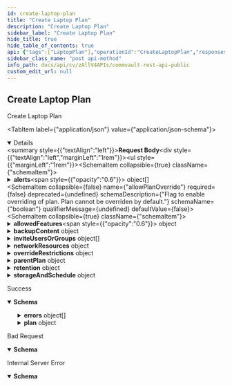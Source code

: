 ```yaml
---
id: create-laptop-plan
title: "Create Laptop Plan"
description: "Create Laptop Plan"
sidebar_label: "Create Laptop Plan"
hide_title: true
hide_table_of_contents: true
api: {"tags":["LaptopPlan"],"operationId":"CreateLaptopPlan","responses":{"200":{"description":"Success","content":{"application/json":{"schema":{"properties":{"errors":{"items":{"properties":{"component":{"description":"Plan Entity for which error occured","nullable":true,"type":"string"},"errorCode":{"description":"Error Code for plan","format":"int32","type":"integer"},"errorMessage":{"description":"Error message for plan","nullable":true,"type":"string"}},"type":"object"},"nullable":true,"type":"array"},"plan":{"properties":{"id":{"format":"int32","type":"integer","x-terraform-omitempty":true,"x-terraform-set-key":true},"name":{"nullable":true,"type":"string"}},"type":"object","x-terraform-id":"id"}},"type":"object"}}}},"400":{"description":"Bad Request","content":{"application/json":{"schema":{"properties":{"errorCode":{"format":"int32","type":"integer"},"errorMessage":{"nullable":true,"type":"string"}},"type":"object"}}}},"500":{"description":"Internal Server Error","content":{"application/json":{"schema":{"properties":{"errorCode":{"format":"int32","type":"integer"},"errorMessage":{"nullable":true,"type":"string"}},"type":"object"}}}}},"description":"Create Laptop Plan","requestBody":{"content":{"application/json":{"schema":{"description":"Create a new Laptop Plan","properties":{"alerts":{"items":{"properties":{"id":{"format":"int32","type":"integer","x-terraform-omitempty":true,"x-terraform-set-key":true},"name":{"nullable":true,"type":"string"}},"type":"object"},"type":"array"},"allowPlanOverride":{"default":false,"description":"Flag to enable overriding of plan. Plan cannot be overriden by default.","type":"boolean"},"allowedFeatures":{"description":"Create/modify allowed features of laptop plan","properties":{"DLP":{"default":true,"description":"Flag to enable Data loss protection","type":"boolean"},"archiving":{"default":false,"description":"Flag to enable archiving of laptop data","type":"boolean"},"archivingRules":{"description":"These rules are enforced only when archiving is set to true","properties":{"afterArchiving":{"description":"After an archive job, replace the file that meets the archiving rules with a stub or delete the file that meets the archiving rules","enum":["REPLACE_FILE_WITH_STUB","DELETE_THE_FILE"],"title":"","type":"string"},"archiveReadOnlyFiles":{"default":false,"description":"To archive files based on the Read-Only attribute, set to TRUE","type":"boolean"},"fileAccessTimeOlderThan":{"default":90,"description":"To archive files based on the last accessed date of each file within the folder, specify the number of days","format":"int32","type":"integer"},"fileCreatedTimeOlderThan":{"default":0,"description":"To archive files based on the time the files were created within the folder, specify the number of days","format":"int32","type":"integer"},"fileModifiedTimeOlderThan":{"default":90,"description":"To archive files based on the last modified date of each file within the folder, specify the number of days","format":"int32","type":"integer"},"fileSizeGreaterThan":{"default":1024,"description":"To archive files based on the size of the file, specify the minimum file size in KB. All files whose size ranges between the minimum and maximum values are archived.","format":"int32","type":"integer"},"maximumFileSize":{"default":0,"description":"To archive files based on the size of the file, specify the maximum file size in KB. All files whose size ranges between the minimum and maximum values are archived.","format":"int32","type":"integer"},"startCleaningIfLessThan":{"default":50,"description":"When free disk space falls below specified amount (in percentage), start cleaning up the disk","format":"int32","type":"integer"},"stopCleaningIfupto":{"default":80,"description":"When free disk space more than specified amount (in percentage), stop cleaning up the disk","format":"int32","type":"integer"}},"title":"","type":"object"},"edgeDrive":{"default":false,"description":"Flag to enable Edge Drive","type":"boolean"},"edgeDriveSettings":{"properties":{"auditDriveOperations":{"default":true,"description":"Enable auditing which logs the activities based on user interaction like creating, editing, moving, renaming, downloading or deleting files.","type":"boolean"},"client":{"properties":{"id":{"format":"int32","type":"integer","x-terraform-omitempty":true,"x-terraform-set-key":true},"name":{"nullable":true,"type":"string"}},"type":"object"},"createNewIndexServer":{"description":"If set to false, uses existing edge index server and requires IndexServer IdName to be passed. If set to true, requires client IdName and indexCachePath to create a new Index Server.","type":"boolean"},"edgeDriveQuota":{"default":-1,"description":"Maximum number of gigabytes that you can store in the Edge Drive. Giving value as -1 means no quota.","format":"int32","type":"integer"},"indexCachePath":{"type":"string"},"indexServer":{"properties":{"id":{"format":"int32","type":"integer","x-terraform-omitempty":true,"x-terraform-set-key":true},"name":{"nullable":true,"type":"string"}},"type":"object"},"notificationsForShares":{"default":true,"description":"Enables alert notification feature which allows the share user or share owner to subscribe for share notifications when any activities are performed on the Edge Drive or the Collaborative share. The user can receive the notifications on the Web Console or as an email notification.","type":"boolean"}},"required":["createNewIndexServer"],"title":"","type":"object"}},"type":"object"},"backupContent":{"properties":{"fileSystemQuota":{"default":-1,"description":"Maximum number of gigabytes that you can store in the File System. Giving value as -1 means infinite file system quota.","format":"int32","type":"integer"},"macExcludedPaths":{"default":["Disk Images","Executable","Temporary Files (Mac)","/Library","<WKF,Library>"],"description":"Paths to exclude for Mac","items":{"type":"string"},"nullable":true,"type":"array"},"macIncludedPaths":{"default":["Desktop","Documents","MigrationAssistant"],"description":"Paths to include for Mac","items":{"type":"string"},"nullable":true,"type":"array"},"unixExcludedPaths":{"default":["Disk Images","Executable","Temporary Files (Linux)"],"description":"Paths to exclude for UNIX","items":{"type":"string"},"nullable":true,"type":"array"},"unixIncludedPaths":{"default":["Desktop","Documents"],"description":"Paths to include for UNIX","items":{"type":"string"},"nullable":true,"type":"array"},"windowsExcludedPaths":{"default":["<WKF,AppData>","<WKF,LocalAppData>","Disk Images","Executable","Temporary Files (Windows)","C:/Program Files","C:/Program Files (x86)","C:/Windows"],"description":"Paths to exclude for Windows","items":{"type":"string"},"nullable":true,"type":"array"},"windowsIncludedPaths":{"default":["Desktop","Documents","MigrationAssistant"],"description":"Paths to include for Windows","items":{"type":"string"},"nullable":true,"type":"array"}},"title":"","type":"object"},"inviteUsersOrGroups":{"description":"The users and user groups who should install the end-user Endpoint package on their devices.","items":{"description":"Users or User Groups associated with the plan","properties":{"id":{"description":"This gives Id of user or user group or external user group","format":"int32","type":"integer"},"name":{"description":"This gives name of user or user group or external user group","type":"string"},"sendInvite":{"default":true,"description":"If set to true, will send an invite email to the user or group. Default is true.","type":"boolean"},"type":{"description":"Tells what kind of user or user group it is","enum":["USER","USER_GROUP","EXTERNAL_USER_GROUP"],"title":"UserAndUserGroupsType","type":"string"}},"title":"","type":"object"},"type":"array"},"networkResources":{"properties":{"throttleReceive":{"default":-1,"description":"Maximum kilobits per second to throttle the receiving speed of data. Giving value as -1 means infinite throttle send speed i.e. no limit","format":"int32","type":"integer"},"throttleSend":{"default":-1,"description":"Maximum kilobits per second to throttle the emitting speed of data. Giving value as -1 means infinite throttle send speed i.e. no limit","format":"int32","type":"integer"}},"title":"","type":"object"},"overrideRestrictions":{"description":"To allow the derived plans that use this plan as the base plan to override the settings, property allowPlanOverride must be true, and then select one of the options for Storage pool, RPO , Folders to backup, and Retention.","properties":{"RPO":{"enum":["OPTIONAL","MUST","NOT_ALLOWED"],"format":"","type":"string"},"backupContent":{"enum":["OPTIONAL","MUST","NOT_ALLOWED"],"format":"","type":"string"},"retention":{"enum":["OPTIONAL","MUST","NOT_ALLOWED"],"format":"","type":"string"},"storagePool":{"enum":["OPTIONAL","MUST","NOT_ALLOWED"],"format":"","type":"string"}},"type":"object"},"parentPlan":{"properties":{"id":{"format":"int32","type":"integer","x-terraform-omitempty":true,"x-terraform-set-key":true},"name":{"nullable":true,"type":"string"}},"type":"object"},"planName":{"type":"string"},"retention":{"properties":{"deletedItemRetention":{"default":730,"description":"Amount of days after deletion of files to keep the items. Giving value as -1 means to retain files indefinitely.","format":"int32","type":"integer"},"fileVersions":{"description":"Can retain file versions for one of following three cases:daysversionscustom versions (daily, weekly monthly)If not defined then, 5 versions are considered the default setting.","properties":{"dailyVersions":{"description":"Custom version rule: Retain daily versions for this many day(s)","format":"int32","type":"integer"},"days":{"description":"Retain files for this many days. Year(s) or month(s) need to be converted to day(s)","format":"int32","type":"integer"},"monthlyVersions":{"description":"Custom version rule: Retain monthly versions for this many month(s)","format":"int32","type":"integer"},"versions":{"default":5,"description":"Retain this many file versions. This is considered as default if no file retention rule is specified.","format":"int32","type":"integer"},"weeklyVersions":{"description":"Custom version rule: Retain weekly versions for this many week(s)","format":"int32","type":"integer"}},"title":"","type":"object"}},"title":"","type":"object"},"storageAndSchedule":{"description":"","properties":{"backupFrequency":{"default":480,"description":"Recovery Point Objective (RPO) is the maximum amount of time that data can be lost during a service disruption. Your RPO determines the frequency of your backup jobs. Your RPO is met through automatic options. The time specified in minutes here is your RPO if none of the automatic options are met. Default is 480 minutes (8 hours).","format":"int32","type":"integer"},"primaryStorage":{"properties":{"id":{"format":"int32","type":"integer","x-terraform-omitempty":true,"x-terraform-set-key":true},"name":{"nullable":true,"type":"string"}},"type":"object"},"secondaryStorage":{"properties":{"id":{"format":"int32","type":"integer","x-terraform-omitempty":true,"x-terraform-set-key":true},"name":{"nullable":true,"type":"string"}},"type":"object"}},"required":["primaryStorage"],"title":"","type":"object"}},"required":["planName"],"title":"LaptopPlan","type":"object"}}}},"method":"post","path":"/V4/LaptopPlan","servers":[{"url":"http://{hostname}/webconsole/api","variables":{"hostname":{"default":"localhost","description":"Webconsole"}}}],"securitySchemes":{"token":{"in":"header","name":"Authtoken","type":"apiKey"}},"jsonRequestBodyExample":{"alerts":[{"id":0,"name":"string"}],"allowPlanOverride":false,"allowedFeatures":{"DLP":true,"archiving":false,"archivingRules":{"afterArchiving":"REPLACE_FILE_WITH_STUB","archiveReadOnlyFiles":false,"fileAccessTimeOlderThan":90,"fileCreatedTimeOlderThan":0,"fileModifiedTimeOlderThan":90,"fileSizeGreaterThan":1024,"maximumFileSize":0,"startCleaningIfLessThan":50,"stopCleaningIfupto":80},"edgeDrive":false,"edgeDriveSettings":{"auditDriveOperations":true,"client":{"id":0,"name":"string"},"createNewIndexServer":true,"edgeDriveQuota":-1,"indexCachePath":"string","indexServer":{"id":0,"name":"string"},"notificationsForShares":true}},"backupContent":{"fileSystemQuota":-1,"macExcludedPaths":["string"],"macIncludedPaths":["string"],"unixExcludedPaths":["string"],"unixIncludedPaths":["string"],"windowsExcludedPaths":["string"],"windowsIncludedPaths":["string"]},"inviteUsersOrGroups":[{"id":0,"name":"string","sendInvite":true,"type":"USER"}],"networkResources":{"throttleReceive":-1,"throttleSend":-1},"overrideRestrictions":{"RPO":"OPTIONAL","backupContent":"OPTIONAL","retention":"OPTIONAL","storagePool":"OPTIONAL"},"parentPlan":{"id":0,"name":"string"},"planName":"string","retention":{"deletedItemRetention":730,"fileVersions":{"dailyVersions":0,"days":0,"monthlyVersions":0,"versions":5,"weeklyVersions":0}},"storageAndSchedule":{"backupFrequency":480,"primaryStorage":{"id":0,"name":"string"},"secondaryStorage":{"id":0,"name":"string"}}},"info":{"version":"1.0.0","contact":{},"description":"## Welcome\n\nWelcome to Commvault's Rest APIs. You can explore our APIs in [Postman](https://getpostman.com) using the predefined requests we created\n\nThe current version of this documentation is **Commvault Platform Release 2022E**.\n\nYou can access LTS documentation here:\n\n[Feature Release 11.20](https://documenter.getpostman.com/view/2046098/UVR7KoPJ)\n\n[Feature Release 11.24](https://documenter.getpostman.com/view/2046098/UVR7KoPL)\n\nFor more V2 and Latest APIs, please visit your API Explorer page.  \n[*More Details*](http://documentation.commvault.com/commvault/v11/article?p=107350_1.htm)\n\n## Setup\n\nTo get started, [create an environment in Postman](https://www.getpostman.com/docs/environments), select that environment, and set your environment variables by entering necessary values in the `0 - Setup/Environment Setup` pre-request script ([documentation on pre-request scripts](http://www.getpostman.com/docs/pre_request_scripts)). Also, Some of our calls might have dependencies. `GET`/`PUT`/`DELETE` may only work after an item is created with a `POST`.\n\nThe same set of APIs can be used for both XML and JSON. If you want to get equivalent JSON for the XML, use our [API](https://api.commvault.com/#fe2fa795-dd7c-4416-857d-75704b52be8c) for conversion.\n\n**Note:** Swagger Documentation for V2/Latest APIs are present in the following URL:  \n`{ServerURL}/sandbox/apiexplorer`\n\n[*More Details*](http://documentation.commvault.com/commvault/v11/article?p=45551.htm)","title":"Commvault Rest API - Public"},"postman":{"name":"Create Laptop Plan","description":{"content":"Create Laptop Plan","type":"text/plain"},"url":{"path":["V4","LaptopPlan"],"host":["{{baseUrl}}"],"query":[],"variable":[]},"header":[{"key":"Content-Type","value":"application/json"},{"key":"Accept","value":"application/json"}],"method":"POST","body":{"mode":"raw","raw":"\"\"","options":{"raw":{"language":"json"}}}}}
sidebar_class_name: "post api-method"
info_path: docs/api/cv/zAllV4APIs/commvault-rest-api-public
custom_edit_url: null
---
```



## Create Laptop Plan



Create Laptop Plan

<MimeTabs><TabItem label={"application/json"} value={"application/json-schema"}><details style={{}} data-collapsed={false} open={true}><summary style={{"textAlign":"left"}}><strong>Request Body</strong></summary><div style={{"textAlign":"left","marginLeft":"1rem"}}></div><ul style={{"marginLeft":"1rem"}}><SchemaItem collapsible={true} className={"schemaItem"}><details style={{}}><summary style={{}}><strong>alerts</strong><span style={{"opacity":"0.6"}}> object[]</span></summary><div style={{"marginLeft":"1rem"}}><SchemaItem collapsible={false} name={"id"} required={false} deprecated={undefined} schemaDescription={undefined} schemaName={"int32"} qualifierMessage={undefined} defaultValue={undefined}></SchemaItem><SchemaItem collapsible={false} name={"name"} required={false} deprecated={undefined} schemaDescription={undefined} schemaName={"string"} qualifierMessage={undefined} defaultValue={undefined}></SchemaItem></div></details></SchemaItem><SchemaItem collapsible={false} name={"allowPlanOverride"} required={false} deprecated={undefined} schemaDescription={"Flag to enable overriding of plan. Plan cannot be overriden by default."} schemaName={"boolean"} qualifierMessage={undefined} defaultValue={false}></SchemaItem><SchemaItem collapsible={true} className={"schemaItem"}><details style={{}}><summary style={{}}><strong>allowedFeatures</strong><span style={{"opacity":"0.6"}}> object</span></summary><div style={{"marginLeft":"1rem"}}><div style={{"marginTop":".5rem","marginBottom":".5rem"}}>

Create/modify allowed features of laptop plan

</div><SchemaItem collapsible={false} name={"DLP"} required={false} deprecated={undefined} schemaDescription={"Flag to enable Data loss protection"} schemaName={"boolean"} qualifierMessage={undefined} defaultValue={true}></SchemaItem><SchemaItem collapsible={false} name={"archiving"} required={false} deprecated={undefined} schemaDescription={"Flag to enable archiving of laptop data"} schemaName={"boolean"} qualifierMessage={undefined} defaultValue={false}></SchemaItem><SchemaItem collapsible={true} className={"schemaItem"}><details style={{}}><summary style={{}}><strong>archivingRules</strong><span style={{"opacity":"0.6"}}> object</span></summary><div style={{"marginLeft":"1rem"}}><div style={{"marginTop":".5rem","marginBottom":".5rem"}}>

These rules are enforced only when archiving is set to true

</div><SchemaItem collapsible={false} name={"afterArchiving"} required={false} deprecated={undefined} schemaDescription={"After an archive job, replace the file that meets the archiving rules with a stub or delete the file that meets the archiving rules"} schemaName={""} qualifierMessage={"**Possible values:** [`REPLACE_FILE_WITH_STUB`, `DELETE_THE_FILE`]"} defaultValue={undefined}></SchemaItem><SchemaItem collapsible={false} name={"archiveReadOnlyFiles"} required={false} deprecated={undefined} schemaDescription={"To archive files based on the Read-Only attribute, set to TRUE"} schemaName={"boolean"} qualifierMessage={undefined} defaultValue={false}></SchemaItem><SchemaItem collapsible={false} name={"fileAccessTimeOlderThan"} required={false} deprecated={undefined} schemaDescription={"To archive files based on the last accessed date of each file within the folder, specify the number of days"} schemaName={"int32"} qualifierMessage={undefined} defaultValue={90}></SchemaItem><SchemaItem collapsible={false} name={"fileCreatedTimeOlderThan"} required={false} deprecated={undefined} schemaDescription={"To archive files based on the time the files were created within the folder, specify the number of days"} schemaName={"int32"} qualifierMessage={undefined} defaultValue={0}></SchemaItem><SchemaItem collapsible={false} name={"fileModifiedTimeOlderThan"} required={false} deprecated={undefined} schemaDescription={"To archive files based on the last modified date of each file within the folder, specify the number of days"} schemaName={"int32"} qualifierMessage={undefined} defaultValue={90}></SchemaItem><SchemaItem collapsible={false} name={"fileSizeGreaterThan"} required={false} deprecated={undefined} schemaDescription={"To archive files based on the size of the file, specify the minimum file size in KB. All files whose size ranges between the minimum and maximum values are archived."} schemaName={"int32"} qualifierMessage={undefined} defaultValue={1024}></SchemaItem><SchemaItem collapsible={false} name={"maximumFileSize"} required={false} deprecated={undefined} schemaDescription={"To archive files based on the size of the file, specify the maximum file size in KB. All files whose size ranges between the minimum and maximum values are archived."} schemaName={"int32"} qualifierMessage={undefined} defaultValue={0}></SchemaItem><SchemaItem collapsible={false} name={"startCleaningIfLessThan"} required={false} deprecated={undefined} schemaDescription={"When free disk space falls below specified amount (in percentage), start cleaning up the disk"} schemaName={"int32"} qualifierMessage={undefined} defaultValue={50}></SchemaItem><SchemaItem collapsible={false} name={"stopCleaningIfupto"} required={false} deprecated={undefined} schemaDescription={"When free disk space more than specified amount (in percentage), stop cleaning up the disk"} schemaName={"int32"} qualifierMessage={undefined} defaultValue={80}></SchemaItem></div></details></SchemaItem><SchemaItem collapsible={false} name={"edgeDrive"} required={false} deprecated={undefined} schemaDescription={"Flag to enable Edge Drive"} schemaName={"boolean"} qualifierMessage={undefined} defaultValue={false}></SchemaItem><SchemaItem collapsible={true} className={"schemaItem"}><details style={{}}><summary style={{}}><strong>edgeDriveSettings</strong><span style={{"opacity":"0.6"}}> object</span></summary><div style={{"marginLeft":"1rem"}}><SchemaItem collapsible={false} name={"auditDriveOperations"} required={false} deprecated={undefined} schemaDescription={"Enable auditing which logs the activities based on user interaction like creating, editing, moving, renaming, downloading or deleting files."} schemaName={"boolean"} qualifierMessage={undefined} defaultValue={true}></SchemaItem><SchemaItem collapsible={true} className={"schemaItem"}><details style={{}}><summary style={{}}><strong>client</strong><span style={{"opacity":"0.6"}}> object</span></summary><div style={{"marginLeft":"1rem"}}><SchemaItem collapsible={false} name={"id"} required={false} deprecated={undefined} schemaDescription={undefined} schemaName={"int32"} qualifierMessage={undefined} defaultValue={undefined}></SchemaItem><SchemaItem collapsible={false} name={"name"} required={false} deprecated={undefined} schemaDescription={undefined} schemaName={"string"} qualifierMessage={undefined} defaultValue={undefined}></SchemaItem></div></details></SchemaItem><SchemaItem collapsible={false} name={"createNewIndexServer"} required={true} deprecated={undefined} schemaDescription={"If set to false, uses existing edge index server and requires IndexServer IdName to be passed. If set to true, requires client IdName and indexCachePath to create a new Index Server."} schemaName={"boolean"} qualifierMessage={undefined} defaultValue={undefined}></SchemaItem><SchemaItem collapsible={false} name={"edgeDriveQuota"} required={false} deprecated={undefined} schemaDescription={"Maximum number of gigabytes that you can store in the Edge Drive. Giving value as -1 means no quota."} schemaName={"int32"} qualifierMessage={undefined} defaultValue={-1}></SchemaItem><SchemaItem collapsible={false} name={"indexCachePath"} required={false} deprecated={undefined} schemaDescription={undefined} schemaName={"string"} qualifierMessage={undefined} defaultValue={undefined}></SchemaItem><SchemaItem collapsible={true} className={"schemaItem"}><details style={{}}><summary style={{}}><strong>indexServer</strong><span style={{"opacity":"0.6"}}> object</span></summary><div style={{"marginLeft":"1rem"}}><SchemaItem collapsible={false} name={"id"} required={false} deprecated={undefined} schemaDescription={undefined} schemaName={"int32"} qualifierMessage={undefined} defaultValue={undefined}></SchemaItem><SchemaItem collapsible={false} name={"name"} required={false} deprecated={undefined} schemaDescription={undefined} schemaName={"string"} qualifierMessage={undefined} defaultValue={undefined}></SchemaItem></div></details></SchemaItem><SchemaItem collapsible={false} name={"notificationsForShares"} required={false} deprecated={undefined} schemaDescription={"Enables alert notification feature which allows the share user or share owner to subscribe for share notifications when any activities are performed on the Edge Drive or the Collaborative share. The user can receive the notifications on the Web Console or as an email notification."} schemaName={"boolean"} qualifierMessage={undefined} defaultValue={true}></SchemaItem></div></details></SchemaItem></div></details></SchemaItem><SchemaItem collapsible={true} className={"schemaItem"}><details style={{}}><summary style={{}}><strong>backupContent</strong><span style={{"opacity":"0.6"}}> object</span></summary><div style={{"marginLeft":"1rem"}}><SchemaItem collapsible={false} name={"fileSystemQuota"} required={false} deprecated={undefined} schemaDescription={"Maximum number of gigabytes that you can store in the File System. Giving value as -1 means infinite file system quota."} schemaName={"int32"} qualifierMessage={undefined} defaultValue={-1}></SchemaItem><SchemaItem collapsible={false} name={"macExcludedPaths"} required={false} deprecated={undefined} schemaDescription={"Paths to exclude for Mac"} schemaName={"string[]"} qualifierMessage={undefined} defaultValue={["Disk Images","Executable","Temporary Files (Mac)","/Library","<WKF,Library>"]}></SchemaItem><SchemaItem collapsible={false} name={"macIncludedPaths"} required={false} deprecated={undefined} schemaDescription={"Paths to include for Mac"} schemaName={"string[]"} qualifierMessage={undefined} defaultValue={["Desktop","Documents","MigrationAssistant"]}></SchemaItem><SchemaItem collapsible={false} name={"unixExcludedPaths"} required={false} deprecated={undefined} schemaDescription={"Paths to exclude for UNIX"} schemaName={"string[]"} qualifierMessage={undefined} defaultValue={["Disk Images","Executable","Temporary Files (Linux)"]}></SchemaItem><SchemaItem collapsible={false} name={"unixIncludedPaths"} required={false} deprecated={undefined} schemaDescription={"Paths to include for UNIX"} schemaName={"string[]"} qualifierMessage={undefined} defaultValue={["Desktop","Documents"]}></SchemaItem><SchemaItem collapsible={false} name={"windowsExcludedPaths"} required={false} deprecated={undefined} schemaDescription={"Paths to exclude for Windows"} schemaName={"string[]"} qualifierMessage={undefined} defaultValue={["<WKF,AppData>","<WKF,LocalAppData>","Disk Images","Executable","Temporary Files (Windows)","C:/Program Files","C:/Program Files (x86)","C:/Windows"]}></SchemaItem><SchemaItem collapsible={false} name={"windowsIncludedPaths"} required={false} deprecated={undefined} schemaDescription={"Paths to include for Windows"} schemaName={"string[]"} qualifierMessage={undefined} defaultValue={["Desktop","Documents","MigrationAssistant"]}></SchemaItem></div></details></SchemaItem><SchemaItem collapsible={true} className={"schemaItem"}><details style={{}}><summary style={{}}><strong>inviteUsersOrGroups</strong><span style={{"opacity":"0.6"}}> object[]</span></summary><div style={{"marginLeft":"1rem"}}><div style={{"marginTop":".5rem","marginBottom":".5rem"}}>

The users and user groups who should install the end-user Endpoint package on their devices.

</div><SchemaItem collapsible={false} name={"id"} required={false} deprecated={undefined} schemaDescription={"This gives Id of user or user group or external user group"} schemaName={"int32"} qualifierMessage={undefined} defaultValue={undefined}></SchemaItem><SchemaItem collapsible={false} name={"name"} required={false} deprecated={undefined} schemaDescription={"This gives name of user or user group or external user group"} schemaName={"string"} qualifierMessage={undefined} defaultValue={undefined}></SchemaItem><SchemaItem collapsible={false} name={"sendInvite"} required={false} deprecated={undefined} schemaDescription={"If set to true, will send an invite email to the user or group. Default is true."} schemaName={"boolean"} qualifierMessage={undefined} defaultValue={true}></SchemaItem><SchemaItem collapsible={false} name={"type"} required={false} deprecated={undefined} schemaDescription={"Tells what kind of user or user group it is"} schemaName={"UserAndUserGroupsType"} qualifierMessage={"**Possible values:** [`USER`, `USER_GROUP`, `EXTERNAL_USER_GROUP`]"} defaultValue={undefined}></SchemaItem></div></details></SchemaItem><SchemaItem collapsible={true} className={"schemaItem"}><details style={{}}><summary style={{}}><strong>networkResources</strong><span style={{"opacity":"0.6"}}> object</span></summary><div style={{"marginLeft":"1rem"}}><SchemaItem collapsible={false} name={"throttleReceive"} required={false} deprecated={undefined} schemaDescription={"Maximum kilobits per second to throttle the receiving speed of data. Giving value as -1 means infinite throttle send speed i.e. no limit"} schemaName={"int32"} qualifierMessage={undefined} defaultValue={-1}></SchemaItem><SchemaItem collapsible={false} name={"throttleSend"} required={false} deprecated={undefined} schemaDescription={"Maximum kilobits per second to throttle the emitting speed of data. Giving value as -1 means infinite throttle send speed i.e. no limit"} schemaName={"int32"} qualifierMessage={undefined} defaultValue={-1}></SchemaItem></div></details></SchemaItem><SchemaItem collapsible={true} className={"schemaItem"}><details style={{}}><summary style={{}}><strong>overrideRestrictions</strong><span style={{"opacity":"0.6"}}> object</span></summary><div style={{"marginLeft":"1rem"}}><div style={{"marginTop":".5rem","marginBottom":".5rem"}}>

To allow the derived plans that use this plan as the base plan to override the settings, property allowPlanOverride must be true, and then select one of the options for Storage pool, RPO , Folders to backup, and Retention.

</div><SchemaItem collapsible={false} name={"RPO"} required={false} deprecated={undefined} schemaDescription={undefined} schemaName={"string"} qualifierMessage={"**Possible values:** [`OPTIONAL`, `MUST`, `NOT_ALLOWED`]"} defaultValue={undefined}></SchemaItem><SchemaItem collapsible={false} name={"backupContent"} required={false} deprecated={undefined} schemaDescription={undefined} schemaName={"string"} qualifierMessage={"**Possible values:** [`OPTIONAL`, `MUST`, `NOT_ALLOWED`]"} defaultValue={undefined}></SchemaItem><SchemaItem collapsible={false} name={"retention"} required={false} deprecated={undefined} schemaDescription={undefined} schemaName={"string"} qualifierMessage={"**Possible values:** [`OPTIONAL`, `MUST`, `NOT_ALLOWED`]"} defaultValue={undefined}></SchemaItem><SchemaItem collapsible={false} name={"storagePool"} required={false} deprecated={undefined} schemaDescription={undefined} schemaName={"string"} qualifierMessage={"**Possible values:** [`OPTIONAL`, `MUST`, `NOT_ALLOWED`]"} defaultValue={undefined}></SchemaItem></div></details></SchemaItem><SchemaItem collapsible={true} className={"schemaItem"}><details style={{}}><summary style={{}}><strong>parentPlan</strong><span style={{"opacity":"0.6"}}> object</span></summary><div style={{"marginLeft":"1rem"}}><SchemaItem collapsible={false} name={"id"} required={false} deprecated={undefined} schemaDescription={undefined} schemaName={"int32"} qualifierMessage={undefined} defaultValue={undefined}></SchemaItem><SchemaItem collapsible={false} name={"name"} required={false} deprecated={undefined} schemaDescription={undefined} schemaName={"string"} qualifierMessage={undefined} defaultValue={undefined}></SchemaItem></div></details></SchemaItem><SchemaItem collapsible={false} name={"planName"} required={true} deprecated={undefined} schemaDescription={undefined} schemaName={"string"} qualifierMessage={undefined} defaultValue={undefined}></SchemaItem><SchemaItem collapsible={true} className={"schemaItem"}><details style={{}}><summary style={{}}><strong>retention</strong><span style={{"opacity":"0.6"}}> object</span></summary><div style={{"marginLeft":"1rem"}}><SchemaItem collapsible={false} name={"deletedItemRetention"} required={false} deprecated={undefined} schemaDescription={"Amount of days after deletion of files to keep the items. Giving value as -1 means to retain files indefinitely."} schemaName={"int32"} qualifierMessage={undefined} defaultValue={730}></SchemaItem><SchemaItem collapsible={true} className={"schemaItem"}><details style={{}}><summary style={{}}><strong>fileVersions</strong><span style={{"opacity":"0.6"}}> object</span></summary><div style={{"marginLeft":"1rem"}}><div style={{"marginTop":".5rem","marginBottom":".5rem"}}>

Can retain file versions for one of following three cases:daysversionscustom versions (daily, weekly monthly)If not defined then, 5 versions are considered the default setting.

</div><SchemaItem collapsible={false} name={"dailyVersions"} required={false} deprecated={undefined} schemaDescription={"Custom version rule: Retain daily versions for this many day(s)"} schemaName={"int32"} qualifierMessage={undefined} defaultValue={undefined}></SchemaItem><SchemaItem collapsible={false} name={"days"} required={false} deprecated={undefined} schemaDescription={"Retain files for this many days. Year(s) or month(s) need to be converted to day(s)"} schemaName={"int32"} qualifierMessage={undefined} defaultValue={undefined}></SchemaItem><SchemaItem collapsible={false} name={"monthlyVersions"} required={false} deprecated={undefined} schemaDescription={"Custom version rule: Retain monthly versions for this many month(s)"} schemaName={"int32"} qualifierMessage={undefined} defaultValue={undefined}></SchemaItem><SchemaItem collapsible={false} name={"versions"} required={false} deprecated={undefined} schemaDescription={"Retain this many file versions. This is considered as default if no file retention rule is specified."} schemaName={"int32"} qualifierMessage={undefined} defaultValue={5}></SchemaItem><SchemaItem collapsible={false} name={"weeklyVersions"} required={false} deprecated={undefined} schemaDescription={"Custom version rule: Retain weekly versions for this many week(s)"} schemaName={"int32"} qualifierMessage={undefined} defaultValue={undefined}></SchemaItem></div></details></SchemaItem></div></details></SchemaItem><SchemaItem collapsible={true} className={"schemaItem"}><details style={{}}><summary style={{}}><strong>storageAndSchedule</strong><span style={{"opacity":"0.6"}}> object</span></summary><div style={{"marginLeft":"1rem"}}><SchemaItem collapsible={false} name={"backupFrequency"} required={false} deprecated={undefined} schemaDescription={"Recovery Point Objective (RPO) is the maximum amount of time that data can be lost during a service disruption. Your RPO determines the frequency of your backup jobs. Your RPO is met through automatic options. The time specified in minutes here is your RPO if none of the automatic options are met. Default is 480 minutes (8 hours)."} schemaName={"int32"} qualifierMessage={undefined} defaultValue={480}></SchemaItem><SchemaItem collapsible={true} className={"schemaItem"}><details style={{}}><summary style={{}}><strong>primaryStorage</strong><span style={{"opacity":"0.6"}}> object</span><strong style={{"fontSize":"var(--ifm-code-font-size)","color":"var(--openapi-required)"}}> required</strong></summary><div style={{"marginLeft":"1rem"}}><SchemaItem collapsible={false} name={"id"} required={false} deprecated={undefined} schemaDescription={undefined} schemaName={"int32"} qualifierMessage={undefined} defaultValue={undefined}></SchemaItem><SchemaItem collapsible={false} name={"name"} required={false} deprecated={undefined} schemaDescription={undefined} schemaName={"string"} qualifierMessage={undefined} defaultValue={undefined}></SchemaItem></div></details></SchemaItem><SchemaItem collapsible={true} className={"schemaItem"}><details style={{}}><summary style={{}}><strong>secondaryStorage</strong><span style={{"opacity":"0.6"}}> object</span></summary><div style={{"marginLeft":"1rem"}}><SchemaItem collapsible={false} name={"id"} required={false} deprecated={undefined} schemaDescription={undefined} schemaName={"int32"} qualifierMessage={undefined} defaultValue={undefined}></SchemaItem><SchemaItem collapsible={false} name={"name"} required={false} deprecated={undefined} schemaDescription={undefined} schemaName={"string"} qualifierMessage={undefined} defaultValue={undefined}></SchemaItem></div></details></SchemaItem></div></details></SchemaItem></ul></details></TabItem></MimeTabs><div><ApiTabs><TabItem label={"200"} value={"200"}><div>

Success

</div><div><MimeTabs schemaType={"response"}><TabItem label={"application/json"} value={"application/json"}><SchemaTabs><TabItem label={"Schema"} value={"Schema"}><details style={{}} data-collapsed={false} open={true}><summary style={{"textAlign":"left"}}><strong>Schema</strong></summary><div style={{"textAlign":"left","marginLeft":"1rem"}}></div><ul style={{"marginLeft":"1rem"}}><SchemaItem collapsible={true} className={"schemaItem"}><details style={{}}><summary style={{}}><strong>errors</strong><span style={{"opacity":"0.6"}}> object[]</span></summary><div style={{"marginLeft":"1rem"}}><SchemaItem collapsible={false} name={"component"} required={false} deprecated={undefined} schemaDescription={"Plan Entity for which error occured"} schemaName={"string"} qualifierMessage={undefined} defaultValue={undefined}></SchemaItem><SchemaItem collapsible={false} name={"errorCode"} required={false} deprecated={undefined} schemaDescription={"Error Code for plan"} schemaName={"int32"} qualifierMessage={undefined} defaultValue={undefined}></SchemaItem><SchemaItem collapsible={false} name={"errorMessage"} required={false} deprecated={undefined} schemaDescription={"Error message for plan"} schemaName={"string"} qualifierMessage={undefined} defaultValue={undefined}></SchemaItem></div></details></SchemaItem><SchemaItem collapsible={true} className={"schemaItem"}><details style={{}}><summary style={{}}><strong>plan</strong><span style={{"opacity":"0.6"}}> object</span></summary><div style={{"marginLeft":"1rem"}}><SchemaItem collapsible={false} name={"id"} required={false} deprecated={undefined} schemaDescription={undefined} schemaName={"int32"} qualifierMessage={undefined} defaultValue={undefined}></SchemaItem><SchemaItem collapsible={false} name={"name"} required={false} deprecated={undefined} schemaDescription={undefined} schemaName={"string"} qualifierMessage={undefined} defaultValue={undefined}></SchemaItem></div></details></SchemaItem></ul></details></TabItem><TabItem label={"Example (from schema)"} value={"Example (from schema)"}><ResponseSamples responseExample={"{\n  \"errors\": [\n    {\n      \"component\": \"string\",\n      \"errorCode\": 0,\n      \"errorMessage\": \"string\"\n    }\n  ],\n  \"plan\": {\n    \"id\": 0,\n    \"name\": \"string\"\n  }\n}"} language={"json"}></ResponseSamples></TabItem></SchemaTabs></TabItem></MimeTabs></div></TabItem><TabItem label={"400"} value={"400"}><div>

Bad Request

</div><div><MimeTabs schemaType={"response"}><TabItem label={"application/json"} value={"application/json"}><SchemaTabs><TabItem label={"Schema"} value={"Schema"}><details style={{}} data-collapsed={false} open={true}><summary style={{"textAlign":"left"}}><strong>Schema</strong></summary><div style={{"textAlign":"left","marginLeft":"1rem"}}></div><ul style={{"marginLeft":"1rem"}}><SchemaItem collapsible={false} name={"errorCode"} required={false} deprecated={undefined} schemaDescription={undefined} schemaName={"int32"} qualifierMessage={undefined} defaultValue={undefined}></SchemaItem><SchemaItem collapsible={false} name={"errorMessage"} required={false} deprecated={undefined} schemaDescription={undefined} schemaName={"string"} qualifierMessage={undefined} defaultValue={undefined}></SchemaItem></ul></details></TabItem><TabItem label={"Example (from schema)"} value={"Example (from schema)"}><ResponseSamples responseExample={"{\n  \"errorCode\": 0,\n  \"errorMessage\": \"string\"\n}"} language={"json"}></ResponseSamples></TabItem></SchemaTabs></TabItem></MimeTabs></div></TabItem><TabItem label={"500"} value={"500"}><div>

Internal Server Error

</div><div><MimeTabs schemaType={"response"}><TabItem label={"application/json"} value={"application/json"}><SchemaTabs><TabItem label={"Schema"} value={"Schema"}><details style={{}} data-collapsed={false} open={true}><summary style={{"textAlign":"left"}}><strong>Schema</strong></summary><div style={{"textAlign":"left","marginLeft":"1rem"}}></div><ul style={{"marginLeft":"1rem"}}><SchemaItem collapsible={false} name={"errorCode"} required={false} deprecated={undefined} schemaDescription={undefined} schemaName={"int32"} qualifierMessage={undefined} defaultValue={undefined}></SchemaItem><SchemaItem collapsible={false} name={"errorMessage"} required={false} deprecated={undefined} schemaDescription={undefined} schemaName={"string"} qualifierMessage={undefined} defaultValue={undefined}></SchemaItem></ul></details></TabItem><TabItem label={"Example (from schema)"} value={"Example (from schema)"}><ResponseSamples responseExample={"{\n  \"errorCode\": 0,\n  \"errorMessage\": \"string\"\n}"} language={"json"}></ResponseSamples></TabItem></SchemaTabs></TabItem></MimeTabs></div></TabItem></ApiTabs></div>
      